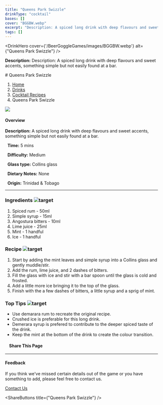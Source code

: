```yaml
---
title: "Queens Park Swizzle"
drinkType: "cocktail"
bases: []
cover: "BGGBW.webp"
excerpt: "Description: A spiced long drink with deep flavours and sweet accents, something simple but not easily found at a bar."
tags: []
---
```



<DrinkHero
  cover={'/BeerGoggleGames/images/BGGBW.webp'}
  alt={"Queens Park Swizzle"}
/>

<DrinkSection title="Overview" icon="/BeerGoggleGames/images/info.webp">
<p><strong>Description:</strong> Description: A spiced long drink with deep flavours and sweet accents, something simple but not easily found at a bar.</p>
</DrinkSection>

<DrinkSection title="Ingredients" icon="/BeerGoggleGames/images/liquor.webp">
<!-- Add ingredients -->
</DrinkSection>

<DrinkSection title="Method" icon="/BeerGoggleGames/images/question.webp">
# Queens Park Swizzle

1.  [Home](/)
2.  [Drinks](drinks)
3.  [Cocktail Recipes](drinks/cocktailrecipes)
4.  Queens Park Swizzle

![](/images/queens-park-swizzle.webp)

#### Overview

**Description:** A spiced long drink with deep flavours and sweet accents, something simple but not easily found at a bar.

  **Time:** 5 mins

  **Difficulty:** Medium

  **Glass type:** Collins glass

  **Dietary Notes:** None

  **Origin:** Trinidad & Tobago

* * *

### Ingredients ![target](/images/liquor.webp)

1.  Spiced rum - 50ml
2.  Simple syrup - 15ml
3.  Angostura bitters - 10ml
4.  Lime juice - 25ml
5.  Mint - 1 handful
6.  Ice - 1 handful

### Recipe ![target](/images/rules.webp)

1.  Start by adding the mint leaves and simple syrup into a Collins glass and gently muddle/stir.
2.  Add the rum, lime juice, and 2 dashes of bitters.
3.  Fill the glass with ice and stir with a bar spoon until the glass is cold and frosted.
4.  Add a little more ice bringing it to the top of the glass.
5.  Finish with the a few dashes of bitters, a little syrup and a sprig of mint.

### Top Tips ![target](/images/lightbulb.webp)

-   Use demarara rum to recreate the original recipe.
-   Crushed ice is preferable for this long drink.
-   Demerara syrup is prefered to contribute to the deeper spiced taste of the drink.
-   Keep the mint at the bottom of the drink to create the colour transition.

####     Share This Page

[](https://www.facebook.com/sharer/sharer.php?u=beergogglegames.co.uk/Drinks/CocktailRecipes/queens-park-swizzle)[](https://www.instagram.com/direct/new/)[](https://twitter.com/intent/tweet?url=beergogglegames.co.uk/Drinks/CocktailRecipes/queens-park-swizzle)

* * *

#### Feedback

If you think we've missed certain details out of the game or you have something to add, please feel free to contact us.

  
  
  
[Contact Us](contact)
</DrinkSection>



<ShareButtons title={"Queens Park Swizzle"} />
<FeedbackCard></FeedbackCard>
